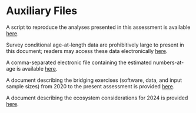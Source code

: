 \newpage

# Auxiliary Files
A script to reproduce the analyses presented in this assessment is available [here](https://github.com/afsc-assessments/bsai-fhs/blob/main/2024/R/2024_analysis.R). 

Survey conditional age-at-length data are prohibitively large to present in this document; readers may access these data electronically [here](https://github.com/afsc-assessments/bsai-fhs/blob/bafa7658d31e0b99fe11d626a58e1c01807c69ee/2024/mgmt/18.2c_2024/2020_BSAI_FHS.dat#L277).

A comma-separated electronic file containing the estimated numbers-at-age is available [here](https://github.com/afsc-assessments/bsai-fhs/blob/main/2024/mgmt/18.2c_2024/natage.csv).

A document describing the bridging exercises (software, data, and input sample sizes) from 2020 to the present assessment is provided [here](https://afsc-assessments.github.io/bsai-fhs/2024_bridging_analysis.html).

A document describing the ecosystem considerations for 2024 is provided [here](https://afsc-assessments.github.io/bsai-fhs/2024_ecosystem_considerations.html).
